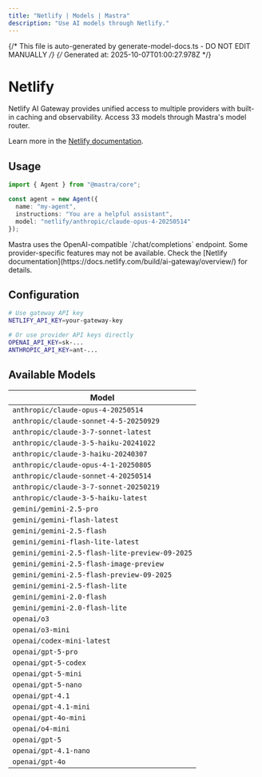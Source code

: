 ```yaml
---
title: "Netlify | Models | Mastra"  
description: "Use AI models through Netlify."
---
```


{/* This file is auto-generated by generate-model-docs.ts - DO NOT EDIT MANUALLY */}
{/* Generated at: 2025-10-07T01:00:27.978Z */}


# <NetlifyLogo className="inline w-8 h-8 mr-2 align-middle" />Netlify

Netlify AI Gateway provides unified access to multiple providers with built-in caching and observability. Access 33 models through Mastra's model router.

Learn more in the [Netlify documentation](https://docs.netlify.com/build/ai-gateway/overview/).

## Usage

```typescript
import { Agent } from "@mastra/core";

const agent = new Agent({
  name: "my-agent",
  instructions: "You are a helpful assistant",
  model: "netlify/anthropic/claude-opus-4-20250514"
});
```

<Callout type="info">
Mastra uses the OpenAI-compatible `/chat/completions` endpoint. Some provider-specific features may not be available. Check the [Netlify documentation](https://docs.netlify.com/build/ai-gateway/overview/) for details.
</Callout>

## Configuration

```bash
# Use gateway API key
NETLIFY_API_KEY=your-gateway-key

# Or use provider API keys directly  
OPENAI_API_KEY=sk-...
ANTHROPIC_API_KEY=ant-...
```


## Available Models

| Model |
|-------|
| `anthropic/claude-opus-4-20250514` |
| `anthropic/claude-sonnet-4-5-20250929` |
| `anthropic/claude-3-7-sonnet-latest` |
| `anthropic/claude-3-5-haiku-20241022` |
| `anthropic/claude-3-haiku-20240307` |
| `anthropic/claude-opus-4-1-20250805` |
| `anthropic/claude-sonnet-4-20250514` |
| `anthropic/claude-3-7-sonnet-20250219` |
| `anthropic/claude-3-5-haiku-latest` |
| `gemini/gemini-2.5-pro` |
| `gemini/gemini-flash-latest` |
| `gemini/gemini-2.5-flash` |
| `gemini/gemini-flash-lite-latest` |
| `gemini/gemini-2.5-flash-lite-preview-09-2025` |
| `gemini/gemini-2.5-flash-image-preview` |
| `gemini/gemini-2.5-flash-preview-09-2025` |
| `gemini/gemini-2.5-flash-lite` |
| `gemini/gemini-2.0-flash` |
| `gemini/gemini-2.0-flash-lite` |
| `openai/o3` |
| `openai/o3-mini` |
| `openai/codex-mini-latest` |
| `openai/gpt-5-pro` |
| `openai/gpt-5-codex` |
| `openai/gpt-5-mini` |
| `openai/gpt-5-nano` |
| `openai/gpt-4.1` |
| `openai/gpt-4.1-mini` |
| `openai/gpt-4o-mini` |
| `openai/o4-mini` |
| `openai/gpt-5` |
| `openai/gpt-4.1-nano` |
| `openai/gpt-4o` |

